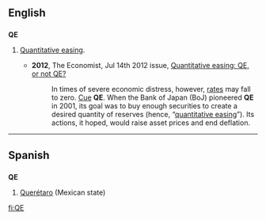 {{also|q.e.|qe|që}}
==English==

==={{abbreviation-old|en}}===
'''QE'''

# {{finance}} [[quantitative easing|Quantitative easing]].
#* '''2012''', The Economist, Jul 14th 2012 issue, [http://www.economist.com/node/21558596 Quantitative easing: QE, or not QE?]
#*: In times of severe economic distress, however, [[interest rates|rates]] may fall to zero. [[cue|Cue]] '''QE'''. When the Bank of Japan (BoJ) pioneered '''QE''' in 2001, its goal was to buy enough securities to create a desired quantity of reserves (hence, “[[quantitative easing]]”). Its actions, it hoped, would raise asset prices and end deflation.

----

==Spanish==

==={{abbreviation-old|es}}===
'''QE'''

# [[Querétaro]] (Mexican state)

[[fi:QE]]